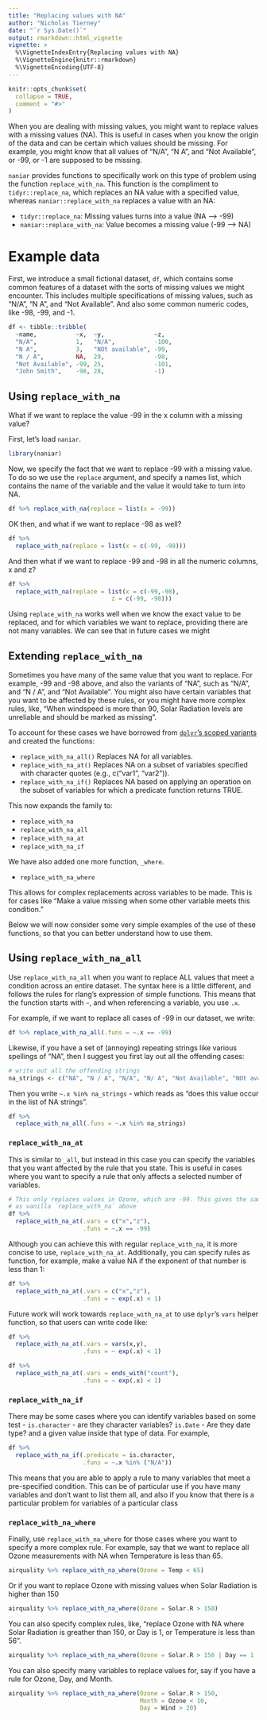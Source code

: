 ```yaml
---
title: "Replacing values with NA"
author: "Nicholas Tierney"
date: "`r Sys.Date()`"
output: rmarkdown::html_vignette
vignette: >
  %\VignetteIndexEntry{Replacing values with NA}
  %\VignetteEngine{knitr::rmarkdown}
  %\VignetteEncoding{UTF-8}
---
```


```r
knitr::opts_chunk$set(
  collapse = TRUE,
  comment = "#>"
)
```

When you are dealing with missing values, you might want to replace values with
a missing values (NA). This is useful in cases when you know the origin of the
data and can be certain which values should be missing. For example, you might
know that all values of "N/A", "N A", and "Not Available", or -99, or -1 are
supposed to be missing.

`naniar` provides functions to specifically work on this type of problem using
the function `replace_with_na`. This function is the compliment to
`tidyr::replace_na`, which replaces an NA value with a specified value, whereas
`naniar::replace_with_na` replaces a value with an NA:

- `tidyr::replace_na`: Missing values turns into a value (NA --> -99)
- `naniar::replace_with_na`: Value becomes a missing value (-99 --> NA)

# Example data

First, we introduce a small fictional dataset, `df`, which contains some common
features of a dataset with the sorts of missing values we might encounter. This
includes multiple specifications of missing values, such as "N/A", "N A", and
"Not Available". And also some common numeric codes, like -98, -99, and -1.

```r

df <- tibble::tribble(
  ~name,           ~x,  ~y,              ~z,  
  "N/A",           1,   "N/A",           -100, 
  "N A",           3,   "NOt available", -99,
  "N / A",         NA,  29,              -98,
  "Not Available", -99, 25,              -101,
  "John Smith",    -98, 28,              -1)

```

## Using `replace_with_na`

What if we want to replace the value -99 in the x column with a missing value?

First, let's load `naniar`.

```r
library(naniar)
```

Now, we specify the fact that we want to replace -99 with a missing value. To do
so we use the `replace` argument, and specify a names list, which contains the 
name of the variable and the value it would take to turn into NA. 

```r
df %>% replace_with_na(replace = list(x = -99))
```

OK then, and what if we want to replace -98 as well?

```r
df %>%
  replace_with_na(replace = list(x = c(-99, -98)))
```

And then what if we want to replace -99 and -98 in all the numeric columns, 
x and z?

```r
df %>%
  replace_with_na(replace = list(x = c(-99,-98),
                             z = c(-99, -98)))
```

Using `replace_with_na` works well when we know the exact value to be replaced, 
and for which variables we want to replace, providing there are not many 
variables. We can see that in future cases we might

## Extending `replace_with_na`

Sometimes you have many of the same value that you want to replace. For example,
-99 and -98 above, and also the variants of "NA", such as "N/A", and "N / A",
and "Not Available". You might also have certain variables that you want to be
affected by these rules, or you might have more complex rules, like, "When
windspeed is more than 90, Solar Radiation levels are unreliable and should be
marked as missing".

To account for these cases we have borrowed from [`dplyr`'s scoped variants](http://dplyr.tidyverse.org/reference/scoped.html) and created the 
functions:

- `replace_with_na_all()` Replaces NA for all variables. 
- `replace_with_na_at()` Replaces NA on a subset of variables specified with
character quotes (e.g., c("var1", "var2")). 
- `replace_with_na_if()` Replaces NA based on applying an operation on the 
subset of variables for which a predicate function returns TRUE.

This now expands the family to:

- `replace_with_na`
- `replace_with_na_all`
- `replace_with_na_at`
- `replace_with_na_if`

We have also added one more function, `_where`. 

- `replace_with_na_where`

This allows for complex replacements across variables to be made. This is for
cases like "Make a value missing when some other variable meets this condition."

Below we will now consider some very simple examples of the use of these functions, so that you can better understand how to use them.

## Using `replace_with_na_all`

Use `replace_with_na_all` when you want to replace ALL values that meet a
condition across an entire dataset. The syntax here is a little different, and
follows the rules for rlang's expression of simple functions. This means that
the function starts with `~`, and when referencing a variable, you use `.x`.

For example, if we want to replace all cases of -99 in our dataset, we write:

```r

df %>% replace_with_na_all(.funs = ~.x == -99)

```

Likewise, if you have a set of (annoying) repeating strings like various 
spellings of "NA", then I suggest you first lay out all the offending cases:

```r

# write out all the offending strings
na_strings <- c("NA", "N / A", "N/A", "N/ A", "Not Available", "NOt available")
```

Then you write `~.x %in% na_strings` - which reads as "does this value occur
in the list of NA strings".

```r

df %>%
  replace_with_na_all(.funs = ~.x %in% na_strings)

```

### `replace_with_na_at`

This is similar to `_all`, but instead in this case you can specify the 
variables that you want affected by the rule that you state. This is useful in 
cases where you want to specify a rule that only affects a selected number of 
variables.

```r

# This only replaces values in Ozone, which are -99. This gives the same result
# as vanilla `replace_with_na` above
df %>% 
  replace_with_na_at(.vars = c("x","z"),
                     .funs = ~.x == -99)

```

Although you can achieve this with regular `replace_with_na`, it is more concise
to use, `replace_with_na_at`. Additionally, you can specify rules as function,
for example, make a value NA if the exponent of that number is less than 1:

```r

df %>% 
  replace_with_na_at(.vars = c("x","z"),
                     .funs = ~ exp(.x) < 1)
```

Future work will work towards `replace_with_na_at` to use `dplyr`'s `vars` helper function, so that users can write code like:

```r

df %>% 
  replace_with_na_at(.vars = vars(x,y),
                     .funs = ~ exp(.x) < 1)

df %>% 
  replace_with_na_at(.vars = ends_with("count"),
                     .funs = ~ exp(.x) < 1)

```

### `replace_with_na_if`

There may be some cases where you can identify variables based on some test 
- `is.character` - are they character variables? `is.Date` - Are they date type?
and a given value inside that type of data. For example, 

```r

df %>%
  replace_with_na_if(.predicate = is.character,
                     .funs = ~.x %in% ("N/A"))

```

This means that you are able to apply a rule to many variables that meet a 
pre-specified condition. This can be of particular use if you have many 
variables and don't want to list them all, and also if you know that there is a
particular problem for variables of a particular class

### `replace_with_na_where`

Finally, use `replace_with_na_where` for those cases where you want to specify
a more complex rule. For example, say that we want to replace all Ozone 
measurements with NA when Temperature is less than 65.

```r

airquality %>% replace_with_na_where(Ozone = Temp < 65)

```

Or if you want to replace Ozone with missing values when Solar Radiation is higher than 150

```r
airquality %>% replace_with_na_where(Ozone = Solar.R > 150)
```

You can also specify complex rules, like, "replace Ozone with NA where Solar Radiation is greather than 150, or Day is 1, or Temperature is less than 56".

```r
airquality %>% replace_with_na_where(Ozone = Solar.R > 150 | Day == 1 | Temp < 56)
```

You can also specify many variables to replace values for, say if you have a rule
for Ozone, Day, and Month.

```r
airquality %>% replace_with_na_where(Ozone = Solar.R > 150,
                                     Month = Ozone < 10,
                                     Day = Wind > 20)
```
